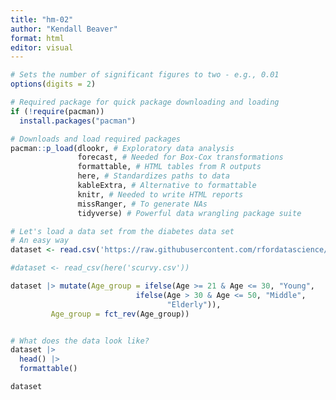```yaml
---
title: "hm-02"
author: "Kendall Beaver"
format: html
editor: visual
---
```


```r
# Sets the number of significant figures to two - e.g., 0.01
options(digits = 2)

# Required package for quick package downloading and loading 
if (!require(pacman))  
  install.packages("pacman")

# Downloads and load required packages
pacman::p_load(dlookr, # Exploratory data analysis
               forecast, # Needed for Box-Cox transformations
               formattable, # HTML tables from R outputs
               here, # Standardizes paths to data
               kableExtra, # Alternative to formattable
               knitr, # Needed to write HTML reports
               missRanger, # To generate NAs
               tidyverse) # Powerful data wrangling package suite

# Let's load a data set from the diabetes data set
# An easy way 
dataset <- read.csv('https://raw.githubusercontent.com/rfordatascience/tidytuesday/master/data/2023/2023-07-25/scurvy.csv')

#dataset <- read_csv(here('scurvy.csv'))

dataset |> mutate(Age_group = ifelse(Age >= 21 & Age <= 30, "Young", 
                            ifelse(Age > 30 & Age <= 50, "Middle", 
                                   "Elderly")),
         Age_group = fct_rev(Age_group))


# What does the data look like?
dataset |>
  head() |>
  formattable()

dataset
```
